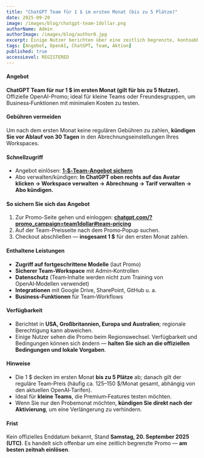```yaml
---
title: "ChatGPT Team für 1 $ im ersten Monat (bis zu 5 Plätze)"
date: 2025-09-20
image: /images/blog/chatgpt-team-1dollar.png
authorName: Admin
authorImage: /images/blog/author0.jpg
excerpt: Einige Nutzer berichten über eine zeitlich begrenzte, kontoabhängige Promo, die ChatGPT Team im ersten Monat für 1 $ (bis zu 5 Plätze) anbietet. So prüfen Sie die Berechtigung, lösen das Angebot ein und vermeiden Folgekosten. Stand: Samstag, 20. September 2025 (UTC).
tags: [Angebot, OpenAI, ChatGPT, Team, Aktion]
published: true
accessLevel: REGISTERED
---
```


#### Angebot

**ChatGPT Team für nur 1 $ im ersten Monat (gilt für bis zu 5 Nutzer).** Offizielle OpenAI-Promo; ideal für kleine Teams oder Freundesgruppen, um Business‑Funktionen mit minimalen Kosten zu testen.

#### Gebühren vermeiden

Um nach dem ersten Monat keine regulären Gebühren zu zahlen, **kündigen Sie vor Ablauf von 30 Tagen** in den Abrechnungseinstellungen Ihres Workspaces.

#### Schnellzugriff

- Angebot einlösen: **[1‑$‑Team‑Angebot sichern](https://chatgpt.com/?promo_campaign=team1dollar#team-pricing)**
- Abo verwalten/kündigen: **In ChatGPT oben rechts auf das Avatar klicken → Workspace verwalten → Abrechnung → Tarif verwalten → Abo kündigen.**

#### So sichern Sie sich das Angebot

1. Zur Promo-Seite gehen und einloggen: **[chatgpt.com/?promo_campaign=team1dollar#team-pricing](https://chatgpt.com/?promo_campaign=team1dollar#team-pricing)**
2. Auf der Team-Preisseite nach dem Promo‑Popup suchen.
3. Checkout abschließen — **insgesamt 1 $** für den ersten Monat zahlen.

#### Enthaltene Leistungen

- **Zugriff auf fortgeschrittene Modelle** (laut Promo)
- **Sicherer Team‑Workspace** mit Admin‑Kontrollen
- **Datenschutz** (Team‑Inhalte werden nicht zum Training von OpenAI‑Modellen verwendet)
- **Integrationen** mit Google Drive, SharePoint, GitHub u. a.
- **Business‑Funktionen** für Team‑Workflows

#### Verfügbarkeit

- Berichtet in **USA, Großbritannien, Europa und Australien**; regionale Berechtigung kann abweichen.
- Einige Nutzer sehen die Promo beim Regionswechsel. Verfügbarkeit und Bedingungen können sich ändern — **halten Sie sich an die offiziellen Bedingungen und lokale Vorgaben**.

#### Hinweise

- Die 1 $ decken im ersten Monat **bis zu 5 Plätze** ab; danach gilt der reguläre Team‑Preis (häufig ca. 125–150 $/Monat gesamt, abhängig von den aktuellen OpenAI‑Tarifen).
- Ideal für **kleine Teams**, die Premium‑Features testen möchten.
- Wenn Sie nur den Probemonat möchten, **kündigen Sie direkt nach der Aktivierung**, um eine Verlängerung zu verhindern.

#### Frist

Kein offizielles Enddatum bekannt, Stand **Samstag, 20. September 2025 (UTC)**. Es handelt sich offenbar um eine zeitlich begrenzte Promo — **am besten zeitnah einlösen**.


